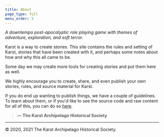 ```yaml
---
title: About
page_type: full
menu_order: 5
---
```


_A downtempo post-apocalyptic role playing game with themes of adventure, exploration, and soft terror._

Karst is a way to create stories. This site contains the rules and setting of Karst, stories that have been created with it, and perhaps some notes about how and why this all came to be.

Some day we may create more tools for creating stories and put them here as well.

We highly encourage you to create, share, and even publish your own stories, rules, and source material for Karst.

If you do end up wanting to publish things, we have a couple of guidelines. To learn about them, or if you'd like to see the source code and raw content for all of this, you can do so [here](https://github.com/karst-club/karst).

> **— The Karst Archipelago Historical Society**

---

© 2020, 2021 The Karst Archipelago Historical Society.
